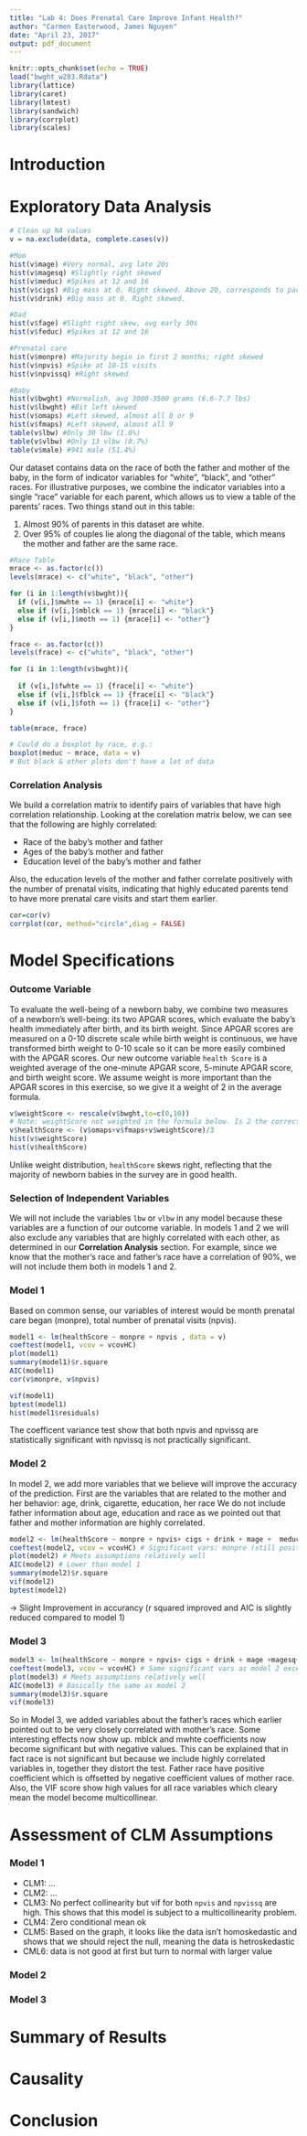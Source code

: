 ```yaml
---
title: "Lab 4: Does Prenatal Care Improve Infant Health?"
author: "Carmen Easterwood, James Nguyen"
date: "April 23, 2017"
output: pdf_document
---
```


```r
knitr::opts_chunk$set(echo = TRUE)
load("bwght_w203.Rdata")
library(lattice)
library(caret)
library(lmtest)
library(sandwich)
library(corrplot)
library(scales)


```

# Introduction

# Exploratory Data Analysis

```r
# Clean up NA values 
v = na.exclude(data, complete.cases(v))

#Mom
hist(v$mage) #Very normal, avg late 20s
hist(v$magesq) #Slightly right skewed
hist(v$meduc) #Spikes at 12 and 16
hist(v$cigs) #Big mass at 0. Right skewed. Above 20, corresponds to packs.
hist(v$drink) #Big mass at 0. Right skewed.

#Dad
hist(v$fage) #Slight right skew, avg early 30s
hist(v$feduc) #Spikes at 12 and 16

#Prenatal care
hist(v$monpre) #Majority begin in first 2 months; right skewed
hist(v$npvis) #Spike at 10-15 visits
hist(v$npvissq) #Right skewed

#Baby
hist(v$bwght) #Normalish, avg 3000-3500 grams (6.6-7.7 lbs)
hist(v$lbwght) #Bit left skewed
hist(v$omaps) #Left skewed, almost all 8 or 9
hist(v$fmaps) #Left skewed, almost all 9
table(v$lbw) #Only 30 lbw (1.6%)
table(v$vlbw) #Only 13 vlbw (0.7%)
table(v$male) #941 male (51.4%)
```

Our dataset contains data on the race of both the father and mother of the baby, in the form of indicator variables for "white", "black", and "other" races. For illustrative purposes, we combine the indicator variables into a single "race" variable for each parent, which allows us to view a table of the parents' races. Two things stand out in this table:

1. Almost 90% of parents in this dataset are white.
2. Over 95% of couples lie along the diagonal of the table, which means the mother and father are the same race.

```r
#Race Table
mrace <- as.factor(c())
levels(mrace) <- c("white", "black", "other")

for (i in 1:length(v$bwght)){
  if (v[i,]$mwhte == 1) {mrace[i] <- "white"}
  else if (v[i,]$mblck == 1) {mrace[i] <- "black"}
  else if (v[i,]$moth == 1) {mrace[i] <- "other"}
}

frace <- as.factor(c())
levels(frace) <- c("white", "black", "other")

for (i in 1:length(v$bwght)){
  
  if (v[i,]$fwhte == 1) {frace[i] <- "white"}
  else if (v[i,]$fblck == 1) {frace[i] <- "black"}
  else if (v[i,]$foth == 1) {frace[i] <- "other"}
}

table(mrace, frace)

# Could do a boxplot by race, e.g.:
boxplot(meduc ~ mrace, data = v)
# But black & other plots don't have a lot of data
```
### Correlation Analysis

We build a correlation matrix to identify pairs of variables that have high correlation relationship.
Looking at the corelation matrix below, we can see that the following are highly correlated:

- Race of the baby's mother and father
- Ages of the baby's mother and father
- Education level of the baby's mother and father

Also, the education levels of the mother and father correlate positively with the number of prenatal visits, indicating that highly educated parents tend to have more prenatal care visits and start them earlier.

```r
cor=cor(v)
corrplot(cor, method="circle",diag = FALSE)
```

# Model Specifications

### Outcome Variable

To evaluate the well-being of a newborn baby, we combine two measures of a newborn's well-being: its two APGAR scores, which evaluate the baby's health immediately after birth, and its birth weight. Since APGAR scores are measured on a 0-10 discrete scale while birth weight is continuous, we have transformed birth weight to 0-10 scale so it can be more easily combined with the APGAR scores. Our new outcome variable `health Score` is a weighted average of the one-minute APGAR score, 5-minute APGAR score, and birth weight score. We assume weight is more important than the APGAR scores in this exercise, so we give it a weight of 2 in the average formula.

```r
v$weightScore <- rescale(v$bwght,to=c(0,10))
# Note: weightScore not weighted in the formula below. Is 2 the correct weight?
v$healthScore <- (v$omaps+v$fmaps+v$weightScore)/3
hist(v$weightScore)
hist(v$healthScore)  
```

Unlike weight distribution, `healthScore` skews right, reflecting that the majority of newborn babies in the survey are in good health.

### Selection of Independent Variables

We will not include the variables `lbw` or `vlbw` in any model because these variables are a function of our outcome variable. In models 1 and 2 we will also exclude any variables that are highly correlated with each other, as determined in our **Correlation Analysis** section. For example, since we know that the mother's race and father's race have a correlation of 90%, we will not include them both in models 1 and 2.

### Model 1

Based on common sense, our variables of interest would be month prenatal care began (monpre), total number of prenatal visits (npvis).

```r
model1 <- lm(healthScore ~ monpre + npvis , data = v) 
coeftest(model1, vcov = vcovHC) 
plot(model1) 
summary(model1)$r.square
AIC(model1)
cor(v$monpre, v$npvis)

vif(model1)
bptest(model1)
hist(model1$residuals)

```
The coefficent variance test show that both npvis and npvissq are statistically significant with npvissq is not practically significant.

### Model 2

In model 2, we add more variables that we believe will improve the accuracy of the prediction.
First are the variables that are related to the mother and her behavior: age, drink, cigarette, education, her race
We do not include father information about age, education and race as we pointed out that father and mother information are highly correlated.

```r
model2 <- lm(healthScore ~ monpre + npvis+ cigs + drink + mage +  meduc +  male + mwhte +mblck, data = v)
coeftest(model2, vcov = vcovHC) # Significant vars: monpre (still positive), npvis, cigs, mage, male, moth
plot(model2) # Meets assumptions relatively well
AIC(model2) # Lower than model 1
summary(model2)$r.square
vif(model2)
bptest(model2)


```
-> Slight Improvement in accurancy (r squared improved and AIC is slightly reduced compared to model 1)

### Model 3

```r
model3 <- lm(healthScore ~ monpre + npvis+ cigs + drink + mage +magesq+  meduc +  male + mwhte +mblck+fwhte+fblck, data = v)
coeftest(model3, vcov = vcovHC) # Same significant vars as model 2 except suddenly race coeficients become significant 
plot(model3) # Meets assumptions relatively well
AIC(model3) # Basically the same as model 2
summary(model3)$r.square
vif(model3)
```
So in Model 3, we added variables about the father's races which earlier pointed out to be very closely correlated with mother's race. 
Some interesting effects now show up. mblck and mwhte coefficients now become significant but with negative values. This can be explained that in fact race is not significant but because we include highly correlated variables in, together they distort the test.  Father race have positive coefficient which is offsetted by negative coefficient values of mother race.
Also, the VIF score show high values for all race variables which cleary mean the model become multicollinear.


# Assessment of CLM Assumptions

### Model 1

- CLM1: ...
- CLM2: ...
- CLM3: No perfect collinearity but vif for both `npvis` and `npvissq` are high. This shows that this model is subject to a multicollinearity problem.
- CLM4: Zero conditional mean ok
- CLM5: Based on the graph, it looks like the data isn’t homoskedastic and shows that we should reject the null, meaning the data is hetroskedastic
- CML6: data is not good at first but turn to normal with larger value 

### Model 2

### Model 3

# Summary of Results

# Causality

# Conclusion
